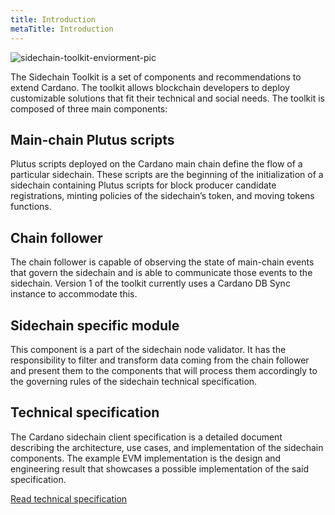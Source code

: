 ```yaml
---
title: Introduction
metaTitle: Introduction
---
```


![sidechain-toolkit-enviorment-pic](https://user-images.githubusercontent.com/10556209/204818497-7c27e2fb-46c3-41fd-bf60-a47b0926ad9b.png)


The Sidechain Toolkit is a set of components and recommendations to extend Cardano. The toolkit allows blockchain developers to deploy customizable solutions that fit their technical and social needs. The toolkit is composed of three main components:

## Main-chain Plutus scripts

Plutus scripts deployed on the Cardano main chain define the flow of a particular sidechain. These scripts are the beginning of the initialization of a sidechain containing Plutus scripts for block producer candidate registrations, minting policies of the sidechain’s token, and moving tokens functions.

## Chain follower

The chain follower is capable of observing the state of main-chain events that govern the sidechain and is able to communicate those events to the sidechain. Version 1 of the toolkit currently uses a Cardano DB Sync instance to accommodate this.

## Sidechain specific module

This component is a part of the sidechain node validator. It has the responsibility to filter and transform data coming from the chain follower and present them to the components that will process them accordingly to the governing rules of the sidechain technical specification.

## Technical specification

The Cardano sidechain client specification is a detailed document describing the architecture, use cases, and implementation of the sidechain components. The example EVM implementation is the design and engineering result that showcases a possible implementation of the said specification.

[Read technical specification](https://cardano.org)
